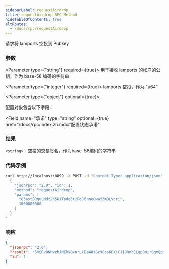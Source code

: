 ```yaml
---
sidebarLabel: requestAirdrop
title: requestAirdrop RPC Method
hideTableOfContents: true
altRoutes:
  - /docs/rpc/requestAirdrop
---
```


请求将 lamports 空投到 Pubkey

<DocSideBySide>

<DocLeftSide>

### 参数

<Parameter type={"string"} required={true}>
  用于接收 lamports 的帐户的公钥，作为 base-58 编码的字符串
</Parameter>

<Parameter type={"integer"} required={true}>
  lamports 空投，作为 "u64"
</Parameter>

<Parameter type={"object"} optional={true}>

  配置对象包含以下字段：

  <Field
    name="承诺"
    type="string"
    optional={true}
    href="/docs/rpc/index.zh.mdx#配置状态承诺"
  ></Field>

</Parameter>

### 结果

`<string>` - 空投的交易签名，作为base-58编码的字符串

</DocLeftSide>

<DocRightSide>

### 代码示例

```bash
curl http://localhost:8899 -X POST -H "Content-Type: application/json" -d '
  {
    "jsonrpc": "2.0", "id": 1,
    "method": "requestAirdrop",
    "params": [
      "83astBRguLMdt2h5U1Tpdq5tjFoJ6noeGwaY3mDLVcri",
      1000000000
    ]
  }
'
```

### 响应

```json
{
  "jsonrpc": "2.0",
  "result": "5VERv8NMvzbJMEkV8xnrLkEaWRtSz9CosKDYjCJjBRnbJLgp8uirBgmQpjKhoR4tjF3ZpRzrFmBV6UjKdiSZkQUW",
  "id": 1
}
```

</DocRightSide>
</DocSideBySide>
